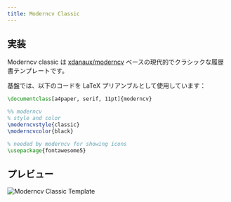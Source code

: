 ```yaml
---
title: Moderncv Classic
---
```


## 実装

Moderncv classic は [xdanaux/moderncv](https://github.com/xdanaux/moderncv) ベースの現代的でクラシックな履歴書テンプレートです。

基盤では、以下のコードを LaTeX プリアンブルとして使用しています：

```latex lineNumbers
\documentclass[a4paper, serif, 11pt]{moderncv}

%% moderncv
% style and color
\moderncvstyle{classic}
\moderncvcolor{black}

% needed by moderncv for showing icons
\usepackage{fontawesome5}
```

## プレビュー

![Moderncv Classic Template](/static/images/docs/layout/templates/moderncv-classic-template.png)
